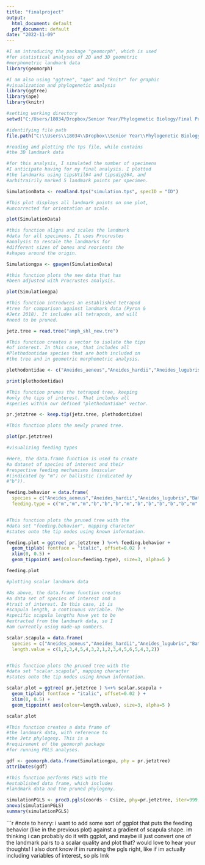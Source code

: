 ---
title: "finalproject"
output:
  html_document: default
  pdf_document: default
date: "2022-11-09"
---


```{r setup}

#I am introducing the package "geomorph", which is used 
#for statistical analyses of 2D and 3D geometric
#morphometric landmark data
library(geomorph)

#I am also using "ggtree", "ape" and "knitr" for graphic
#visualization and phylogenetic analysis
library(ggtree)
library(ape)
library(knitr)

#setting working directory
setwd("C:/Users/18034/Dropbox/Senior Year/Phylogenetic Biology/Final Project")

```

```{r}

#identifying file path
file.path("C:\\Users\\18034\\Dropbox\\Senior Year\\Phylogenetic Biology\\Final Project\\simulation.tps")

#reading and plotting the tps file, while contains 
#the 3D landmark data

#for this analysis, I simulated the number of specimens
#I anticipate having for my final analysis. I plotted 
#the landmarks using tipsUtil64 and tipsdig264, and
#arbitrairily marked 5 landmark points per specimen.

SimulationData <- readland.tps("simulation.tps", specID = "ID")

#This plot displays all landmark points on one plot,
#uncorrected for orientation or scale.

plot(SimulationData)

```
```{r}

#this function aligns and scales the landmark 
#data for all specimens. It uses Procrustes 
#analysis to rescale the landmarks for 
#different sizes of bones and reorients the 
#shapes around the origin.

Simulationgpa <- gpagen(SimulationData)

#this function plots the new data that has
#been adjusted with Procrustes analysis.

plot(Simulationgpa)

```

``` {r}

#This function introduces an established tetrapod 
#tree for comparison against landmark data (Pyron & 
#Jetz 2018). It includes all tetrapods, and will
#need to be pruned.

jetz.tree = read.tree("amph_shl_new.tre")

#This function creates a vector to isolate the tips
#of interest. In this case, that includes all
#Plethodontidae species that are both included on 
#the tree and in geometric morphometric analysis.

plethodontidae <- c("Aneides_aeneus","Aneides_hardii","Aneides_lugubris","Batrachoseps_pacificus","Bolitoglossa_lincolni", "Bolitoglossa_mexicana", "Desmognathus_fuscus", "Ensatina_eschscholtzii", "Eurycea_lucifuga", "Eurycea_quadridigitata", "Hemidactylium_scutatum", "Hydromantes_platycephalus", "Plethodon_cheoah", "Plethodon_cinereus", "Plethodon_dunni", "Plethodon_elongatus", "Plethodon_glutinosus", "Thorius_boreas")

print(plethodontidae)

#This function prunes the tetrapod tree, keeping 
#only the tips of interest. That includes all 
#species within our defined "plethodontidae" vector.

pr.jetztree <- keep.tip(jetz.tree, plethodontidae)

#This function plots the newly pruned tree.

plot(pr.jetztree)


```


```{r}

#visualizing feeding types

#Here, the data.frame function is used to create
#a dataset of species of interest and their 
#respective feeding mechanisms (muscular 
#(indicated by "m") or ballistic (indicated by 
#"b")).

feeding.behavior = data.frame(
  species = c("Aneides_aeneus","Aneides_hardii","Aneides_lugubris","Batrachoseps_pacificus","Bolitoglossa_lincolni", "Bolitoglossa_mexicana", "Desmognathus_fuscus", "Ensatina_eschscholtzii", "Eurycea_lucifuga", "Eurycea_quadridigitata", "Hemidactylium_scutatum", "Hydromantes_platycephalus", "Plethodon_cheoah", "Plethodon_cinereus", "Plethodon_dunni", "Plethodon_elongatus", "Plethodon_glutinosus", "Thorius_boreas"),
  feeding.type = c("m","m","m","b","b","b","m","b","b","b","b","b","m","m","m","m","m","b"))


#This function plots the pruned tree with the 
#data set "feeding.behavior", mapping character 
#states onto the tip nodes using known information.

feeding.plot = ggtree( pr.jetztree ) %<+% feeding.behavior + 
  geom_tiplab( fontface = "italic", offset=0.02 ) +
  xlim(0, 0.5) +
  geom_tippoint( aes(colour=feeding.type), size=3, alpha=5 )

feeding.plot


```
```{r}
#plotting scalar landmark data

#As above, the data.frame function creates
#a data set of species of interest and a
#trait of interest. In this case, it is 
#scapula length, a continuous variable. The
#specific scapula lengths have yet to be 
#extracted from the landmark data, so I
#am currently using made-up numbers.

scalar.scapula = data.frame(
  species = c("Aneides_aeneus","Aneides_hardii","Aneides_lugubris","Batrachoseps_pacificus","Bolitoglossa_lincolni", "Bolitoglossa_mexicana", "Desmognathus_fuscus", "Ensatina_eschscholtzii", "Eurycea_lucifuga", "Eurycea_quadridigitata", "Hemidactylium_scutatum", "Hydromantes_platycephalus", "Plethodon_cheoah", "Plethodon_cinereus", "Plethodon_dunni", "Plethodon_elongatus", "Plethodon_glutinosus", "Thorius_boreas"),
  length.value = c(1,2,3,4,5,4,3,2,1,2,3,4,5,6,5,4,3,2))


#This function plots the pruned tree with the 
#data set "scalar.scapula", mapping character 
#states onto the tip nodes using known information.

scalar.plot = ggtree( pr.jetztree ) %<+% scalar.scapula + 
  geom_tiplab( fontface = "italic", offset=0.02 ) +
  xlim(0, 0.5) +
  geom_tippoint( aes(colour=length.value), size=3, alpha=5 )

scalar.plot

```

```{r}

#This function creates a data frame of 
#the landmark data, with reference to 
#the Jetz phylogeny. This is a 
#requirement of the geomorph package 
#for running PGLS analyses.

gdf <- geomorph.data.frame(Simulationgpa, phy = pr.jetztree)
attributes(gdf)

#This function performs PGLS with the 
#established data frame, which includes 
#landmark data and the pruned phylogeny.

simulationPGLS <- procD.pgls(coords ~ Csize, phy=pr.jetztree, iter=999, data=gdf)
anova(simulationPGLS)
summary(simulationPGLS)
```




```{r}
#note to henry: i want to add some sort of ggplot that puts the feeding behavior (like in the previous plot) against a gradient of scapula shape. im thinking i can probably do it with ggplot, and maybe ill just convert one of the landmark pairs to a scalar quality and plot that? would love to hear your thoughts! I also dont know if im running the pgls right, like if im actually including variables of interest, so pls lmk